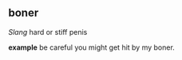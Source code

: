 ==boner== 
''      Slang'' hard or stiff penis
    
'''example''' be careful you might get hit by my boner.